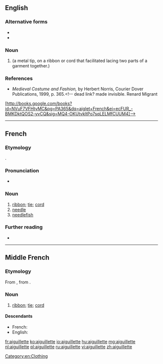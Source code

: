 ==English==

===Alternative forms===
* {{l|en|aglet}}
* {{l|en|aiglet}}

===Noun===
{{en-noun}}

# {{alternative spelling of|aiglet|lang=en}} (a metal tip, on a ribbon or cord that facilitated lacing two parts of a garment together.)

===References===
* ''Medieval Costume and Fashion,'' by Herbert Norris, Courier Dover Publications, 1999, p. 365.<!-- dead link? made invisible. Renard Migrant
[http://books.google.com/books?id=NVuF7VFHtyMC&pg=PA365&dq=aiglet+French&ei=ecFUR_-BMKDktQOS2-yvCQ&sig=MQ4-OKUtvkltPo7sqLELMfCUUM4]-->

[[Category:en:Clothing]]

----

==French==

===Etymology===
{{suffix|fr|aiguille|ette}}.

===Pronunciation===
* {{IPA|/e.ɡɥi.jɛt/|lang=fr}}

===Noun===
{{fr-noun|f}}

# [[ribbon]]; [[tie]]; [[cord]]
# [[needle]]
# [[needlefish]]

===Further reading===
* {{R:TLFi}}

----

==Middle French==

===Etymology===
From {{inh|frm|fro|-}}, from {{suffix|frm|aiguille|ette}}.

===Noun===
{{frm-noun|f}}

# [[ribbon]]; [[tie]]; [[cord]]

====Descendants====
* French: {{l|fr|aiguillette}}
* English: {{l|en|aiglet}}

[[fr:aiguillette]]
[[ko:aiguillette]]
[[io:aiguillette]]
[[hu:aiguillette]]
[[mg:aiguillette]]
[[nl:aiguillette]]
[[pl:aiguillette]]
[[ru:aiguillette]]
[[vi:aiguillette]]
[[zh:aiguillette]]